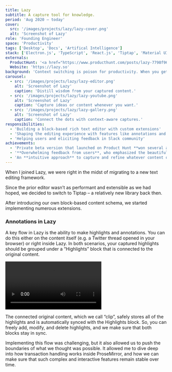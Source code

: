 ```yaml
---
title: Lazy
subtitle: A capture tool for knowledge.
period: 'Aug 2020 – today'
cover:
  src: '/images/projects/lazy/lazy-cover.png'
  alt: 'Screenshot of Lazy'
role: 'Founding Engineer'
space: 'Productivity'
tags: ['Desktop', 'Docs', 'Artifical Intelligence']
stack: ['Electron.js', 'TypeScript', 'React.js', 'Tiptap', 'Material UI']
externals:
  ProductHunt: '<a href="https://www.producthunt.com/posts/lazy-7798f961-d851-4110-bd04-39d767f47a3b?utm_source=badge-top-post-badge&utm_medium=badge&utm_souce=badge-lazy&#0045;7798f961&#0045;d851&#0045;4110&#0045;bd04&#0045;39d767f47a3b" target="_blank"><img src="https://api.producthunt.com/widgets/embed-image/v1/top-post-badge.svg?post_id=406328&theme=light&period=weekly" alt="Lazy - Capture&#0032;at&#0032;the&#0032;speed&#0032;of&#0032;thought | Product Hunt" style="width: 250px; height: 54px;" width="250" height="54" /></a>'
  Website: 'https://lazy.so'
background: 'Context switching is poison for productivity. When you get that brilliant idea or see something inspiring, you should be able to take smart notes without switching app or tabs. That’s Lazy. One ⌘ shortcut to capture anywhere.'
carousel:
  - src: '/images/projects/lazy/lazy-editor.png'
    alt: 'Screenshot of Lazy'
    caption: 'Distill wisdom from your captured content.'
  - src: '/images/projects/lazy/lazy-youtube.png'
    alt: 'Screenshot of Lazy'
    caption: 'Capture ideas or content whenever you want.'
  - src: '/images/projects/lazy/lazy-gallery.png'
    alt: 'Screenshot of Lazy'
    caption: 'Connect the dots with context-aware captures.'
responsibilities:
  - 'Building a block-based rich text editor with custom extensions'
  - 'Shaping the editing experience with features like annotations and content imports'
  - 'Helping users and eliciting feedback in Slack community'
achievements:
  - 'Private beta version that launched on Product Hunt **won several awards**, such as #1 Product of the Week.'
  - '**Overwhelming feedback from users**, who emphasized the beautiful craft and attention to detail put into Lazy.'
  - 'An **intuitive approach** to capture and refine whatever content or idea you come across throughout your day.'
---
```


When I joined Lazy, we were right in the midst of migrating to a new text editing framework.

Since the prior editor wasn’t as performant and extensible as we had hoped, we decided to switch to Tiptap – a relatively new library back then.

After introducing our own block-based content schema, we started implementing numerous extensions.

### Annotations in Lazy

A key flow in Lazy is the ability to make highlights and annotations. You can do this either on the content itself (e.g. a Twitter thread opened in your browser) or right inside Lazy. In both scenarios, your captured highlights should be grouped under a “Highlights” block that is connected to the original content.

<Video
  src="/images/projects/lazy/lazy-highlights.mp4"
  alt="Video of the highlights flow in Lazy"
  thumbnail="/images/projects/lazy/lazy-highlights-thumbnail.png"
/>

The connected original content, which we call “clip”, safely stores all of the highlights and is automatically synced with the Highlights block. So, you can freely add, modify, and delete highlights, and we make sure that both blocks stay in sync.

Implementing this flow was challenging, but it also allowed us to push the boundaries of what we thought was possible. It allowed me to dive deep into how transaction handling works inside ProseMirror, and how we can make sure that such complex and interactive features remain stable over time.
